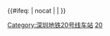 {{鐵道路線 | lua = 1 | 铁道系统 = 深圳地铁
| 模板名稱 = 深圳地鐵20號線
| 名稱 = [[深圳地铁20号線]]
| 代表色 = {{深圳地铁色彩|20}}
| 背景顏色 = #FFFFFF
| 車站列表 =  
机场北 ~ 国展南 ~ 国展 ~ 国展北 ~ 会展城
| 未来发展 = 
gstart ~ 福保南 ~ gend ~ 福田口岸 ~ 皇岗口岸 ~ gstart ~ 福田会展 ~ 香蜜湖西 ~ gend ~ 竹子林 ~ 白石洲 ~ 高新园 ~ 深大 ~ gstart ~ 南头古城 ~ 中山公园西 ~ 新安老城 ~ 上川一路 ~ 西乡公园 ~ 航城 ~ 航城医院 ~ gend ~ 机场东 ~ 机场北 ~ 国展南 ~ 国展 ~ 国展北 ~ 会展城 ~ gstart ~ 海洋新城 ~ 半岛北
}}<includeonly>{{#ifeq: {{{1}}} | nocat | <!--空--> | [[Category:深圳地铁20号线车站]] }}</includeonly><noinclude>
[[Category:深圳地铁车站模板|20]]
</noinclude>